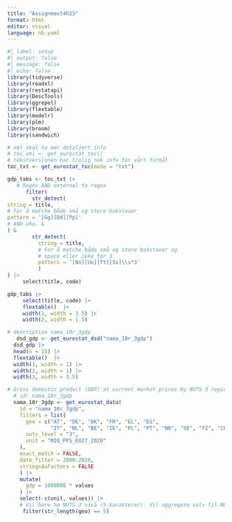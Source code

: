```yaml
---
title: "Assignment4h23"
format: html
editor: visual
language: nb.yaml
---
```


```r
#| label: setup
#| output: false
#| message: false
#| echo: false
library(tidyverse)
library(readxl)
library(restatapi)
library(DescTools)
library(ggrepel)
library(flextable)
library(modelr)
library(plm)
library(broom)
library(sandwich)
```

```r
# xml skal ha mer detaljert info
# toc_xml <- get_eurostat_toc()
# tekstversjonen har trolig nok info for vårt formål
toc_txt <- get_eurostat_toc(mode = "txt")
```

```r
gdp_tabs <- toc_txt |>
   # Regex AND external to regex
      filter(
        str_detect(
string = title,
# For å matche både små og store bokstaver 
pattern = '[Gg][Dd][Pp]'
# AND vha. &
) &
        str_detect(
          string = title,
          # For å matche både små og store bokstaver og
          # space eller ikke før 3
          pattern = '[Nn][Uu][Tt][Ss]\\s*3'
          )
) |>
     select(title, code)
```

```r
gdp_tabs |>
     select(title, code) |>
     flextable()  |>
     width(1, width = 3.5) |>
     width(2, width = 1.5)
```

```r
# description nama_10r_3gdp
   dsd_gdp <- get_eurostat_dsd("nama_10r_3gdp")
  dsd_gdp |>
  head(n = 15) |>
  flextable()  |>
  width(1, width = 1) |>
  width(2, width = 1) |>
  width(3, width = 3.5)
```

```r
# Gross domestic product (GDP) at current market prices by NUTS 3 regions
  # id: nama_10r_3gdp
  nama_10r_3gdp <- get_eurostat_data(
    id = "nama_10r_3gdp",
    filters = list(
      geo = c("AT", "DE", "DK", "FR", "EL", "ES",
              "IT", "NL", "BE", "IE", "PL", "PT", "NO", "SE", "FI", "CH"),
      nuts_level = "3",
      unit = "MIO_PPS_EU27_2020"
    ),
    exact_match = FALSE,
    date_filter = 2000:2020,
    stringsAsFactors = FALSE
    ) |>
    mutate(
      gdp = 1000000 * values
    ) |>
    select(-c(unit, values)) |>
    # Vil bare ha NUTS 3 nivå (5 karakterer). Vil aggregere selv til NUTS2, NUTS1 og NUTSc
     filter(str_length(geo) == 5)
```
